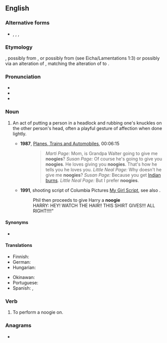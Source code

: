 ==English==

===Alternative forms===
* {{l|en|noogy}}, {{l|en|nuggie}}, {{l|en|nuggy}}, {{l|en|nugie}}

===Etymology===
{{unk|en}}, possibly from {{der|en|yi|נודזשען|sc=Hebr||to badger}}, or possibly from {{der|en|he|נוגות||afflict|tr=nugot}} (see Eicha/Lamentations 1:3) or possibly via an alteration of {{m|en|nudge}}, matching the alteration of {{m|en|wedge}} to {{m|en|wedgie}}.<!--this belongs under the etymology of "nudge": originally from Latin ''nugae'', "trifling matters."-->

===Pronunciation===
* {{IPA|en|/ˈnʊɡi/}}
* {{audio|en|En-au-noogie.ogg|Audio (AU)}}
* {{rhymes|en|ʊɡi|s=2}}

===Noun===
{{en-noun}}

# {{lb|en|slang}} An act of putting a person in a headlock and rubbing one's knuckles on the other person's head, often a playful gesture of affection when done lightly.
#: {{ux|en|give someone a '''noogie'''}}
#: {{ux|en|get a '''noogie'''}}
#* '''1987''', [[w:Planes, Trains and Automobiles|Planes, Trains and Automobiles]], 00:06:15
#*: <blockquote>''Marti Page:'' Mom, is Grandpa Walter going to give me '''noogies'''? ''Susan Page:'' Of course he's going to give you '''noogies'''. He loves giving you '''noogies'''. That's how he tells you he loves you. ''Little Neal Page:'' Why doesn't he give me '''noogies'''? ''Susan Page:'' Because you get [[Indian sunburn|Indian burns]]. ''Little Neal Page:'' But I prefer '''noogies'''.</blockquote>
#* '''1991''', shooting script of Columbia Pictures [http://www.imsdb.com/scripts/My-Girl.html My Girl Script], see also {{w|My Girl (film)}}.
#*: Phil then proceeds to give Harry a '''noogie'''<br>HARRY: HEY! WATCH THE HAIR!! THIS SHIRT GIVES!!! ALL RIGHT!!!!"

====Synonyms====
* {{l|en|Dutch rub}}

====Translations====
{{trans-top|knuckle rub on head}}
* Finnish: {{t|fi|kolipottu}}
* German: {{t+|de|Kopfnuss|f}}
* Hungarian: {{t+|hu|barack}}
{{trans-mid}}
* Okinawan: {{t|ryu|めーごーさー|tr=meegoosaa}}
* Portuguese: {{t+|pt|cascudo|m}}
* Spanish: {{t+|es|coscorrón|m}}, {{t+|es|cocacho|m}} {{qualifier|S America}}
{{trans-bottom}}

===Verb===
{{en-verb}}

# {{lb|en|slang}} To perform a noogie on.

===Anagrams===
* {{anagrams|en|a=eginoo|goonie}}